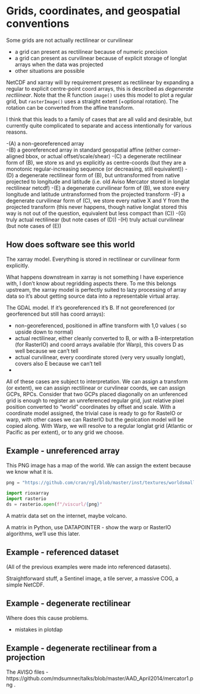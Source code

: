 # Grids, coordinates, and geospatial conventions {.unnumbered}

Some grids are not actually rectilinear or curvilinear


- a grid can present as rectilinear because of numeric precision 
- a grid can present as curvilinear because of explicit storage of longlat arrays when the data was projected
- other situations are possible


NetCDF and xarray will by requirement present as rectilinear by expanding a regular to explicit centre-point coord arrays, this is described as *degenerate rectliinear*. Note that the R function `image()` uses this model to plot a regular grid, but `rasterImage()` uses a straight extent (+optional rotation). The rotation can be converted from the affine transform. 

I think that this leads to a family of cases that are all valid and desirable, but currently quite complicated to separate and access intentionally for various reasons. 


-(A) a non-georeferenced array   
-(B) a georeferenced array in standard geospatial affine (either corner-aligned bbox, or actual offset/scale/shear)
-(C) a degenerate rectilinear form of (B), we store xs and ys explicitly as centre-coords (but they are a monotonic regular-increasing sequence (or decreasing, still equivalent))
-(D) a degenerate rectilinear form of (B), but untransformed from native projected to longitude and latitude (i.e. old Aviso Mercator stored in longlat rectilinear netcdf)
-(E) a degenerate curvilinear form of (B), we store every longitude and latitude untransformed from the projected transform
-(F) a degenerate curvilinear form of (C), we store every native X and Y from the projected transform (this never happens, though native longlat stored this way is not out of the question, equivalent but less compact than (C))
-(G) truly actual rectilinear (but note cases of (D))
-(H) truly actual curvilinear (but note cases of (E))



## How does software see this world

The xarray model. Everything is stored in rectilinear or curvilinear form explicitly. 

What happens downstream in xarray is not something I have experience with, I don't know about regridding aspects there. To me this belongs upstream, the xarray model is perfectly suited to lazy processing of array data so it's about getting source data into a representable virtual array. 


The GDAL model. If it's georeferenced it's B. If not georeferenced (or georferenced but still has coord arrays): 

- non-georeferenced, positioned in affine transform with 1,0 values ( so upside down to normal)
- actual rectilinear, either cleanly converted to B, or with a B-interpretation (for RasterIO) and coord arrays available (for Warp), this covers D as well because we can't tell
- actual curvilinear, every coordinate stored (very very usually longlat), covers also E because we can't tell
- 

All of these cases are subject to interpretation. We can assign a transform (or extent), we can assign rectilinear or curvlinear coords, we can assign GCPs, RPCs. Consider that two GCPs placed diagonally on an unferenced grid is enough to register an unreferenced regular grid, just relative pixel position converted to "world" coordinates by offset and scale.  With a coordinate model assigned, the trivial case is ready to go for RasteIO or warp, with other cases we can RasterIO but the geolcation model will be copied along. With Warp, we will resolve to a regular longlat grid (Atlantic or Pacific as per extent), or to any grid we choose. 

## Example - unreferenced array

This PNG image has a map of the world. We can assign the extent because we know what it is. 

```python
png = "https://github.com/cran/rgl/blob/master/inst/textures/worldsmall.png?raw=true"

import rioxarray
import rasterio
ds = rasterio.open(f"/viscurl/{png}"

```

A matrix data set on the internet, maybe volcano. 

A matrix in Python, use DATAPOINTER - show the warp or RasterIO algorithms, we'll use this later. 

## Example  - referenced dataset

(All of the previous examples were made into referenced datasets). 

Straightforward stuff, a Sentinel image, a tile server, a massive COG, a simple NetCDF. 

## Example  - degenerate rectilinear

Where does this cause problems. 

- mistakes in plotdap


## Example  - degenerate rectilinear from a projection

The AVISO files - https://github.com/mdsumner/talks/blob/master/AAD_April2014/mercator1.png
. 